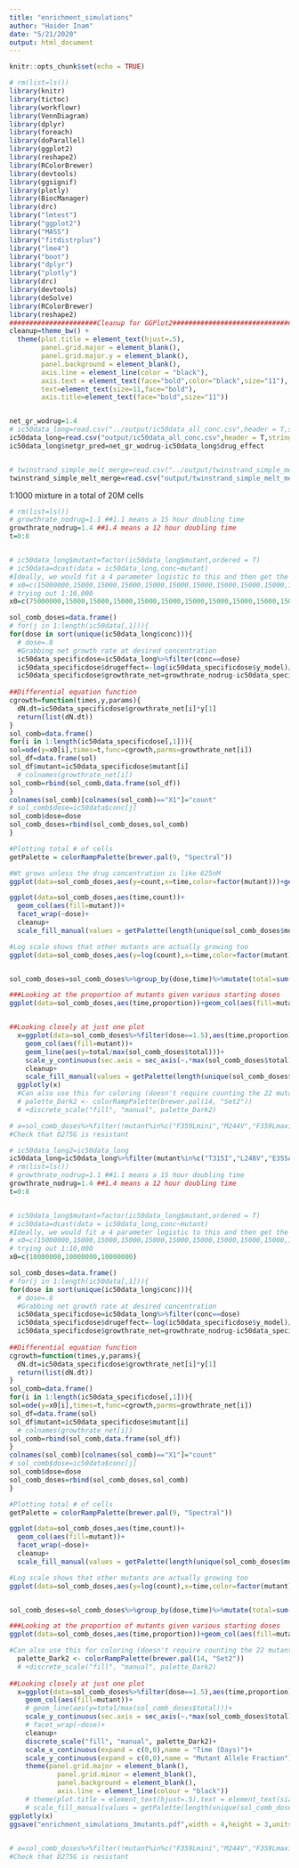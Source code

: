 ```yaml
---
title: "enrichment_simulations"
author: "Haider Inam"
date: "5/21/2020"
output: html_document
---
```


```r
knitr::opts_chunk$set(echo = TRUE)
```

```r
# rm(list=ls())
library(knitr)
library(tictoc)
library(workflowr)
library(VennDiagram)
library(dplyr)
library(foreach)
library(doParallel)
library(ggplot2)
library(reshape2)
library(RColorBrewer)
library(devtools)
library(ggsignif)
library(plotly)
library(BiocManager)
library(drc)
library("lmtest")
library("ggplot2")
library("MASS")
library("fitdistrplus")
library("lme4")
library("boot")
library("dplyr")
library("plotly")
library(drc)
library(devtools)
library(deSolve)
library(RColorBrewer)
library(reshape2)
######################Cleanup for GGPlot2#########################################
cleanup=theme_bw() +
  theme(plot.title = element_text(hjust=.5),
        panel.grid.major = element_blank(),
        panel.grid.major.y = element_blank(),
        panel.background = element_blank(),
        axis.line = element_line(color = "black"),
        axis.text = element_text(face="bold",color="black",size="11"),
        text=element_text(size=11,face="bold"),
        axis.title=element_text(face="bold",size="11"))


net_gr_wodrug=1.4
# ic50data_long=read.csv("../output/ic50data_all_conc.csv",header = T,stringsAsFactors = F)
ic50data_long=read.csv("output/ic50data_all_conc.csv",header = T,stringsAsFactors = F)
ic50data_long$netgr_pred=net_gr_wodrug-ic50data_long$drug_effect


# twinstrand_simple_melt_merge=read.csv("../output/twinstrand_simple_melt_merge.csv",header = T,stringsAsFactors = F)
twinstrand_simple_melt_merge=read.csv("output/twinstrand_simple_melt_merge.csv",header = T,stringsAsFactors = F)
```


1:1000 mixture in a total of 20M cells
```r
# rm(list=ls())
# growthrate_nodrug=1.1 ##1.1 means a 15 hour doubling time
growthrate_nodrug=1.4 ##1.4 means a 12 hour doubling time
t=0:8


# ic50data_long$mutant=factor(ic50data_long$mutant,ordered = T)
# ic50data=dcast(data = ic50data_long,conc~mutant)
#Ideally, we would fit a 4 parameter logistic to this and then get the predicted 625 values
# x0=c(15000000,15000,15000,15000,15000,15000,15000,15000,15000,15000,15000,15000,15000,15000,15000,15000,15000,15000,15000,39*15000,56*15000,15000)
# trying out 1:10,000
x0=c(75000000,15000,15000,15000,15000,15000,15000,15000,15000,15000,15000,15000,15000,15000,15000,15000,15000,15000,15000,39*15000,56*15000,15000)

sol_comb_doses=data.frame()
# for(j in 1:length(ic50data[,1])){
for(dose in sort(unique(ic50data_long$conc))){
  # dose=.8
  #Grabbing net growth rate at desired concentration
  ic50data_specificdose=ic50data_long%>%filter(conc==dose)
  ic50data_specificdose$drugeffect=-log(ic50data_specificdose$y_model)/3
  ic50data_specificdose$growthrate_net=growthrate_nodrug-ic50data_specificdose$drugeffect
  
##Differential equation function
cgrowth=function(times,y,params){
  dN.dt=ic50data_specificdose$growthrate_net[i]*y[1]
  return(list(dN.dt))
}
sol_comb=data.frame()
for(i in 1:length(ic50data_specificdose[,1])){
sol=ode(y=x0[i],times=t,func=cgrowth,parms=growthrate_net[i])
sol_df=data.frame(sol)
sol_df$mutant=ic50data_specificdose$mutant[i]
  # colnames(growthrate_net[i])
sol_comb=rbind(sol_comb,data.frame(sol_df))
}
colnames(sol_comb)[colnames(sol_comb)=="X1"]="count"
# sol_comb$dose=ic50data$conc[j]
sol_comb$dose=dose
sol_comb_doses=rbind(sol_comb_doses,sol_comb)
}

#Plotting total # of cells
getPalette = colorRampPalette(brewer.pal(9, "Spectral"))

#Wt grows unless the drug concentration is like 625nM
ggplot(data=sol_comb_doses,aes(y=count,x=time,color=factor(mutant)))+geom_line()+facet_wrap(~dose)+cleanup+scale_color_manual(values = getPalette(length(unique(sol_comb_doses$mutant))))

ggplot(data=sol_comb_doses,aes(time,count))+
  geom_col(aes(fill=mutant))+
  facet_wrap(~dose)+
  cleanup+
  scale_fill_manual(values = getPalette(length(unique(sol_comb_doses$mutant))))

#Log scale shows that other mutants are actually growing too
ggplot(data=sol_comb_doses,aes(y=log(count),x=time,color=factor(mutant)))+geom_line()+facet_wrap(~dose)+cleanup+scale_color_manual(values = getPalette(length(unique(sol_comb_doses$mutant))))


sol_comb_doses=sol_comb_doses%>%group_by(dose,time)%>%mutate(total=sum(count))%>%group_by(dose,time,mutant)%>%mutate(proportion=count/total)

###Looking at the proportion of mutants given various starting doses
ggplot(data=sol_comb_doses,aes(time,proportion))+geom_col(aes(fill=mutant))+geom_line(aes(y=total/max(sol_comb_doses$total)))+scale_y_continuous(sec.axis = sec_axis(~.*max(sol_comb_doses$total), name = "Total Count"))+facet_wrap(~dose)+cleanup+scale_fill_manual(values = getPalette(length(unique(sol_comb_doses$mutant))))


##Looking closely at just one plot
  x=ggplot(data=sol_comb_doses%>%filter(dose==1.5),aes(time,proportion))+
    geom_col(aes(fill=mutant))+
    geom_line(aes(y=total/max(sol_comb_doses$total)))+
    scale_y_continuous(sec.axis = sec_axis(~.*max(sol_comb_doses$total), name = "Total Count"))+facet_wrap(~dose)+
    cleanup+
    scale_fill_manual(values = getPalette(length(unique(sol_comb_doses$mutant))))
  ggplotly(x)
  #Can also use this for coloring (doesn't require counting the 22 mutants)
  # palette_Dark2 <- colorRampPalette(brewer.pal(14, "Set2"))
  # +discrete_scale("fill", "manual", palette_Dark2)

# a=sol_comb_doses%>%filter(!mutant%in%c("F359Lmini","M244V","F359Lmaxi","V299L_L","V299L_H","V299L_H","D276G"))%>%group_by(dose,time)%>%summarize(min_coverage=100/min(proportion),min_coverage_sp=mutant[proportion==min(proportion)][1])
#Check that D275G is resistant
```

```r
# ic50data_long2=ic50data_long
ic50data_long=ic50data_long%>%filter(mutant%in%c("T315I","L248V","E355A"))
# rm(list=ls())
# growthrate_nodrug=1.1 ##1.1 means a 15 hour doubling time
growthrate_nodrug=1.4 ##1.4 means a 12 hour doubling time
t=0:8


# ic50data_long$mutant=factor(ic50data_long$mutant,ordered = T)
# ic50data=dcast(data = ic50data_long,conc~mutant)
#Ideally, we would fit a 4 parameter logistic to this and then get the predicted 625 values
# x0=c(15000000,15000,15000,15000,15000,15000,15000,15000,15000,15000,15000,15000,15000,15000,15000,15000,15000,15000,15000,39*15000,56*15000,15000)
# trying out 1:10,000
x0=c(10000000,10000000,10000000)

sol_comb_doses=data.frame()
# for(j in 1:length(ic50data[,1])){
for(dose in sort(unique(ic50data_long$conc))){
  # dose=.8
  #Grabbing net growth rate at desired concentration
  ic50data_specificdose=ic50data_long%>%filter(conc==dose)
  ic50data_specificdose$drugeffect=-log(ic50data_specificdose$y_model)/3
  ic50data_specificdose$growthrate_net=growthrate_nodrug-ic50data_specificdose$drugeffect
  
##Differential equation function
cgrowth=function(times,y,params){
  dN.dt=ic50data_specificdose$growthrate_net[i]*y[1]
  return(list(dN.dt))
}
sol_comb=data.frame()
for(i in 1:length(ic50data_specificdose[,1])){
sol=ode(y=x0[i],times=t,func=cgrowth,parms=growthrate_net[i])
sol_df=data.frame(sol)
sol_df$mutant=ic50data_specificdose$mutant[i]
  # colnames(growthrate_net[i])
sol_comb=rbind(sol_comb,data.frame(sol_df))
}
colnames(sol_comb)[colnames(sol_comb)=="X1"]="count"
# sol_comb$dose=ic50data$conc[j]
sol_comb$dose=dose
sol_comb_doses=rbind(sol_comb_doses,sol_comb)
}

#Plotting total # of cells
getPalette = colorRampPalette(brewer.pal(9, "Spectral"))

ggplot(data=sol_comb_doses,aes(time,count))+
  geom_col(aes(fill=mutant))+
  facet_wrap(~dose)+
  cleanup+
  scale_fill_manual(values = getPalette(length(unique(sol_comb_doses$mutant))))

#Log scale shows that other mutants are actually growing too
ggplot(data=sol_comb_doses,aes(y=log(count),x=time,color=factor(mutant)))+geom_line()+facet_wrap(~dose)+cleanup+scale_color_manual(values = getPalette(length(unique(sol_comb_doses$mutant))))


sol_comb_doses=sol_comb_doses%>%group_by(dose,time)%>%mutate(total=sum(count))%>%group_by(dose,time,mutant)%>%mutate(proportion=count/total)

###Looking at the proportion of mutants given various starting doses
ggplot(data=sol_comb_doses,aes(time,proportion))+geom_col(aes(fill=mutant))+geom_line(aes(y=total/max(sol_comb_doses$total)))+scale_y_continuous(sec.axis = sec_axis(~.*max(sol_comb_doses$total), name = "Total Count"))+facet_wrap(~dose)+cleanup+scale_fill_manual(values = getPalette(length(unique(sol_comb_doses$mutant))))

#Can also use this for coloring (doesn't require counting the 22 mutants)
  palette_Dark2 <- colorRampPalette(brewer.pal(14, "Set2"))
  # +discrete_scale("fill", "manual", palette_Dark2)
  
##Looking closely at just one plot
  x=ggplot(data=sol_comb_doses%>%filter(dose==1.5),aes(time,proportion))+
    geom_col(aes(fill=mutant))+
    # geom_line(aes(y=total/max(sol_comb_doses$total)))+
    scale_y_continuous(sec.axis = sec_axis(~.*max(sol_comb_doses$total), name = "Total Count"))+
    # facet_wrap(~dose)+
    cleanup+
    discrete_scale("fill", "manual", palette_Dark2)+
    scale_x_continuous(expand = c(0,0),name = "Time (Days)")+
    scale_y_continuous(expand = c(0,0),name = "Mutant Allele Fraction")
    theme(panel.grid.major = element_blank(),
            panel.grid.minor = element_blank(),
            panel.background = element_blank(),
            axis.line = element_line(colour = "black"))
    # theme(plot.title = element_text(hjust=.5),text = element_text(size=30,face="bold"),axis.title = element_text(face="bold",size="26"),axis.text=element_text(face="bold",color="black",size="26"))
    # scale_fill_manual(values = getPalette(length(unique(sol_comb_doses$mutant))))
ggplotly(x)
ggsave("enrichment_simulations_3mutants.pdf",width = 4,height = 3,units = "in",useDingbats=F)  
  

# a=sol_comb_doses%>%filter(!mutant%in%c("F359Lmini","M244V","F359Lmaxi","V299L_L","V299L_H","V299L_H","D276G"))%>%group_by(dose,time)%>%summarize(min_coverage=100/min(proportion),min_coverage_sp=mutant[proportion==min(proportion)][1])
#Check that D275G is resistant
```
